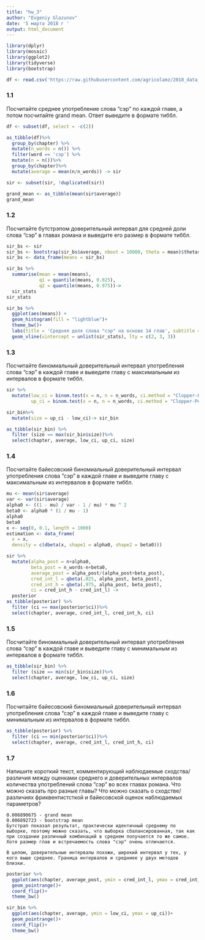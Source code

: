 ```yaml
---
title: "hw_3"
author: "Evgeniy Glazunov"
date: '5 марта 2018 г '
output: html_document
---
```


```r
library(dplyr)
library(mosaic)
library(ggplot2)
library(tidyverse)
library(bootstrap)
```

```r
df <- read.csv('https://raw.githubusercontent.com/agricolamz/2018_data_analysis_for_linguists/master/data/students/dkbrz/hw3_binomial_ci/hw3_wodehouse.csv', encoding = 'UTF-8')
```

### 1.1
Посчитайте среднее употребление слова “сэр” по каждой главе, а потом посчитайте grand mean. Ответ выведите в формате тиббл.
```r
df <- subset(df, select = -c(2))

as_tibble(df)%>%
  group_by(chapter) %>% 
  mutate(n_words = n()) %>%
  filter(word == 'сэр') %>%
  mutate(n = n())%>%
  group_by(chapter)%>%
  mutate(average = mean(n/n_words)) -> sir

sir <- subset(sir, !duplicated(sir))

grand_mean <- as_tibble(mean(sir$average))
grand_mean
```
### 1.2
Посчитайте бутстрэпом доверительный интервал для средней доли слова “сэр” в главах романа и выведите его размер в формате тиббл.
```r
sir_bs <- sir
sir_bs <- bootstrap(sir_bs$average, nboot = 10000, theta = mean)$thetastar
sir_bs <- data_frame(means = sir_bs)  

sir_bs %>%
  summarise(mean = mean(means),
            q1 = quantile(means, 0.025),
            q2 = quantile(means, 0.975))->
  sir_stats
sir_stats

sir_bs %>% 
  ggplot(aes(means)) +
  geom_histogram(fill = "lightblue")+
  theme_bw()+
  labs(title = 'Средняя доля слова "сэр" на основе 14 глав', subtitle = "Среднее и 95% бутстрэпнутый доверительный интервал на основе 10000 бутстрэп-подвыборок")+
  geom_vline(xintercept = unlist(sir_stats), lty = c(2, 3, 3))

```
### 1.3
Посчитайте биномиальный доверительный интервал употребления слова “сэр” в каждой главе и выведите главу с максимальным из интервалов в формате тиббл.
```r
sir %>% 
  mutate(low_ci = binom.test(x = n, n = n_words, ci.method = "Clopper-Pearson")$conf.int[1],
         up_ci = binom.test(x = n, n = n_words, ci.method = "Clopper-Pearson")$conf.int[2]) -> sir_bin

sir_bin%>%
  mutate(size = up_ci - low_ci)-> sir_bin

as_tibble(sir_bin) %>%
  filter (size == max(sir_bin$size))%>%
  select(chapter, average, low_ci, up_ci, size)

```
### 1.4
Посчитайте байесовский биномиальный доверительный интервал употребления слова “сэр” в каждой главе и выведите главу с максимальным из интервалов в формате тиббл.
```r
mu <- mean(sir$average)
var <- var(sir$average)
alpha0 <- ((1 - mu) / var - 1 / mu) * mu ^ 2
beta0 <- alpha0 * (1 / mu - 1)
alpha0
beta0
x <- seq(0, 0.1, length = 1000)
estimation <- data_frame(
  x = x,
  density = c(dbeta(x, shape1 = alpha0, shape2 = beta0)))

sir %>% 
  mutate(alpha_post = n+alpha0,
         beta_post = n_words-n+beta0,
         average_post = alpha_post/(alpha_post+beta_post),
         cred_int_l = qbeta(.025, alpha_post, beta_post),
         cred_int_h = qbeta(.975, alpha_post, beta_post),
         ci = cred_int_h - cred_int_l) ->
  posterior
as_tibble(posterior) %>%
  filter (ci == max(posterior$ci))%>%
  select(chapter, average, cred_int_l, cred_int_h, ci)
```
### 1.5
Посчитайте биномиальный доверительный интервал употребления слова “сэр” в каждой главе и выведите главу с минимальным из интервалов в формате тиббл.
```r
as_tibble(sir_bin) %>%
  filter (size == min(sir_bin$size))%>%
  select(chapter, average, low_ci, up_ci, size)
```
### 1.6
Посчитайте байесовский биномиальный доверительный интервал употребления слова “сэр” в каждой главе и выведите главу с минимальным из интервалов в формате тиббл.
```r
as_tibble(posterior) %>%
  filter (ci == min(posterior$ci))%>%
  select(chapter, average, cred_int_l, cred_int_h, ci)
```
### 1.7
Напишите короткий текст, комментирующий наблюдаемые сходства/различия между оценками среднего и доверительных интервалов количества употреблений слова “сэр” во всех главах романа. Что можно сказать про разные главы? Что можно сказать о сходстве/различиях фриквентистсткой и байесовской оценок наблюдаемых параметров?
```
0.006890675 - grand mean
0.006892723	- bootstrap mean
Бутстрап показал результат, практически идентичный среднему по выборке, поэтому можно сказать, что выборка сбалансированная, так как при создании различный комбинаций в среднем получается то же самое. Хотя размер глав и встречаемость слова "сэр" очень отличается.

В целом, доверительные интервалы похожи, широкий интервал у тех, у кого выше среднее. Граница интервалов и средниее у двух методов близки.
```
```r
posterior %>% 
  ggplot(aes(chapter, average_post, ymin = cred_int_l, ymax = cred_int_h))+
  geom_pointrange()+
  coord_flip()+
  theme_bw()

sir_bin %>% 
  ggplot(aes(chapter, average, ymin = low_ci, ymax = up_ci))+
  geom_pointrange()+
  coord_flip()+
  theme_bw()
```